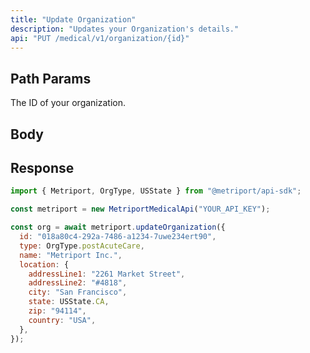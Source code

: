 ```yaml
---
title: "Update Organization"
description: "Updates your Organization's details."
api: "PUT /medical/v1/organization/{id}"
---
```


## Path Params

<ParamField path="id" type="string" required>
  The ID of your organization.
</ParamField>

## Body

<Snippet file="organization.mdx" />

## Response

<Snippet file="organization-response.mdx" />

<ResponseExample>

```javascript Metriport SDK
import { Metriport, OrgType, USState } from "@metriport/api-sdk";

const metriport = new MetriportMedicalApi("YOUR_API_KEY");

const org = await metriport.updateOrganization({
  id: "018a80c4-292a-7486-a1234-7uwe234ert90",
  type: OrgType.postAcuteCare,
  name: "Metriport Inc.",
  location: {
    addressLine1: "2261 Market Street",
    addressLine2: "#4818",
    city: "San Francisco",
    state: USState.CA,
    zip: "94114",
    country: "USA",
  },
});
```

</ResponseExample>

<Snippet file="organization-response-json.mdx" />
